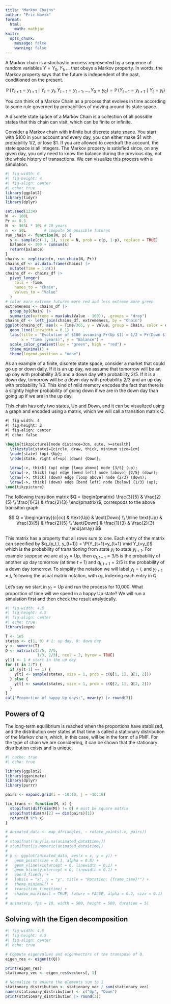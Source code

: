 ```yaml
---
title: "Markov Chains"
author: "Eric Novik"
format: 
  html:
    math: mathjax
knitr:
  opts_chunk:
    message: false
    warning: false
---
```


A Markov chain is a stochastic process represented by a sequence of random variables $Y = Y_0, Y_1, \dots$ that obeys a Markov property. In words, the Markov property says that the future is independent of the past, conditioned on the present. 

$$
\DeclareMathOperator{\E}{\mathbb{E}}
\DeclareMathOperator{\P}{\mathbb{P}}
\DeclareMathOperator{\V}{\mathbb{V}}
\DeclareMathOperator{\L}{\mathcal{L}}
\DeclareMathOperator{\I}{\text{I}}
\DeclareMathOperator*{\argmax}{arg\,max}
\DeclareMathOperator*{\argmin}{arg\,min}
\P(Y_{t+1}=y_{t+1} \mid Y_t=y_t, Y_{t-1}=y_{t-1}, \dots, Y_0=y_0) = \P(Y_{t+1}=y_{t+1} \mid Y_t=y_t)
$$

You can think of a Markov Chain as a process that evolves in time according to some rule governed by probabilities of moving around its state space.

A discrete state space of a Markov Chain is a collection of all possible states that this chain can visit, which can be finite or infinite. 

Consider a Markov chain with infinite but discrete state space. You start with \$100 in your account and every day, you can either make \$1 with probability $1/2$, or lose $1. If you are allowed to overdraft the account, the state space is all integers. The Markov property is satisfied since, on any given day, you only need to know the balance during the previous day, not the whole history of transactions. We can visualize this process with a simulation.

```r
#| fig-width: 6
#| fig-height: 4
#| fig-align: center
#| echo: true
library(ggplot2)
library(tidyr)
library(dplyr)

set.seed(1234)
W  <- 100L
Pr <- 0.5
N  <- 365L * 10L # 10 years
n  <- 50L        # compute 50 possible futures
run_chain <- function(N, p) {
  s <- sample(c(-1, 1), size = N, prob = c(p, 1-p), replace = TRUE)
  balance <- 100 + cumsum(s)
  return(balance)
}
chains <- replicate(n, run_chain(N, Pr))
chains_df <- as.data.frame(chains) |>
  mutate(Time = 1:n())
chains_df <- chains_df |>
  pivot_longer(
    cols = -Time,        
    names_to = "Chain", 
    values_to = "Value" 
  )
# color more extreme futures more red and less extreme more green
extremeness <- chains_df |>
  group_by(Chain) |>
  summarize(extreme = max(abs(Value - 100)), .groups = "drop")
chains_df <- left_join(chains_df, extremeness, by = "Chain")
ggplot(chains_df, aes(x = Time/365, y = Value, group = Chain, color = extreme)) +
  geom_line(linewidth = 0.1) +
  labs(title = "Evolution of $100 assuming Pr(Up $1) = 1/2 = Pr(Down $1)", 
       x = "Time (years)", y = "Balance") +
  scale_color_gradient(low = "green", high = "red") +
  theme_minimal() +
  theme(legend.position = "none")
```

As an example of a finite, discrete state space, consider a market that could go up or down daily. If it is an up day, we assume that tomorrow will be an up day with probability 3/5 and a down day with probability 2/5. If it is a down day, tomorrow will be a down day with probability 2/3 and an up day with probability 1/3. This kind of mild memory encodes the fact that there is a slightly higher probability of going down if we are in the down day than going up if we are in the up day. 

This chain has only two states, Up and Down, and it can be visualized using a graph and encoded using a matrix, which we will call a transition matrix Q.

```tikz
#| fig-width: 4
#| fig-height: 2
#| fig-align: center
#| echo: false

\begin{tikzpicture}[node distance=3cm, auto, >=stealth]
  \tikzstyle{state}=[circle, draw, thick, minimum size=1cm]
  \node[state] (up) {Up};
  \node[state, right of=up] (down) {Down};
  
  \draw[->, thick] (up) edge [loop above] node {3/5} (up);
  \draw[->, thick] (up) edge [bend left] node [above] {2/5} (down);
  \draw[->, thick] (down) edge [loop above] node {2/3} (down);
  \draw[->, thick] (down) edge [bend left] node [below] {1/3} (up);
\end{tikzpicture}
```

The following transition matrix $Q = \begin{pmatrix} \frac{3}{5} & \frac{2}{5} \\ \frac{1}{3} & \frac{2}{3} \end{pmatrix}$, correspods to the above tranisiton graph.

$$
Q = \begin{array}{c|cc}
      & \text{Up}   & \text{Down} \\ \hline
\text{Up} & \frac{3}{5} & \frac{2}{5} \\
\text{Down} & \frac{1}{3} & \frac{2}{3}
\end{array}
$$

This matrix has a property that all rows sum to one. Each entry of the matrix can specified by $q_{y_t,\, y_{t+1}} = \P(Y_{t+1}=y_{t+1} \mid Y_t=y_t)$ which is the probability of transitioning from state $y_t$ to state $y_{t+1}$. For example suppose we are at $y_t = \text{Up}$, then $q_{t,\, t+1} = 3/5$ is the probability of another up day tomorrow (at time $t+1$) and $q_{t,\, t+1} = 2/5$ is the probability of a down day tomorrow. To simplify the notation we will label $y_t = i$, and $y_{t+1} = j$, following the usual matrix notation, with $q_{ij}$, indexing each entry in $Q$.

Let's say we start in $y_t = \text{Up}$ and run the process for 10,000. What proportion of time will we spend in a happy Up state? We will run a simulation first and then check the result analytically.

```r
#| fig-width: 4.5
#| fig-height: 4.5
#| fig-align: center
#| echo: true
library(expm)

T <- 1e5
states <- c(1, 0) # 1: up day, 0: down day
y <- numeric(T)
Q <- matrix(c(3/5, 2/5, 
              1/3, 2/3), ncol = 2, byrow = TRUE)
y[1] <- 1 # start in the up day
for (t in 2:T) {
  if (y[t-1] == 1) {
    y[t] <- sample(states, size = 1, prob = c(Q[1, 1], Q[1, 2]))
  } else {
    y[t] <- sample(states, size = 1, prob = c(Q[2, 1], Q[2, 2]))
  }
}
cat("Proportion of happy Up days:", mean(y) |> round(3))
```

## Powers of Q

The long-term equilibrium is reached when the proportions have stabilized, and the distribution over states at that time is called a stationary distribution of the Markov chain, which, in this case, will be in the form of a PMF. For the type of chain we are considering, it can be shown that the stationary distribution exists and is unique. 

```r
#| cache: true
#| echo: true

library(ggplot2)
library(gganimate)
library(dplyr)
library(purrr)

pairs <- expand.grid(i = -10:10, j = -10:10)

lin_trans <- function(M, x) {
  stopifnot(diff(dim(M)) != 0) # must be square matrix
  stopifnot(dim(m)[2] == dim(pairs)[1]) 
  return(M %*% x)
}

# animated_data <- map_dfr(angles, ~ rotate_points(.x, pairs))
# 
# stopifnot(!any(is.na(animated_data$time)))
# stopifnot(is.numeric(animated_data$time))
# 
# p <- ggplot(animated_data, aes(x = x, y = y)) +
#   geom_point(size = 0.1, alpha = 0.8) +
#   geom_vline(xintercept = 0, linewidth = 0.1) +
#   geom_hline(yintercept = 0, linewidth = 0.1) +
#   coord_fixed() +
#   labs(x = "x", y = "y", title = "Rotation: {frame_time}°") +
#   theme_minimal() +
#   transition_time(time) +
#   shadow_mark(past = TRUE, future = FALSE, alpha = 0.2, size = 0.1)
# 
# animate(p, fps = 10, width = 500, height = 500, duration = 5)
```


## Solving with the Eigen decomposition

```r
#| fig-width: 4.5
#| fig-height: 4.5
#| fig-align: center
#| echo: true

# Compute eigenvalues and eigenvectors of the transpose of Q.
eigen_res <- eigen(t(Q))

print(eigen_res)
stationary_vec <- eigen_res$vectors[, 1]

# Normalize to ensure the elements sum to 1
stationary_distribution <- stationary_vec / sum(stationary_vec)
names(stationary_distribution) <- c("Up", "Down")
print(stationary_distribution |> round(2))
```


